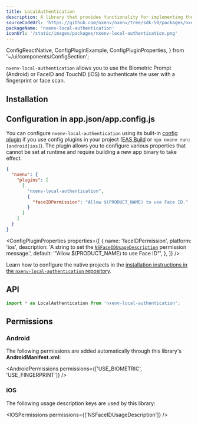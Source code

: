 ```yaml
---
title: LocalAuthentication
description: A library that provides functionality for implementing the Fingerprint API (Android) or FaceID and TouchID (iOS) to authenticate the user with a face or fingerprint scan.
sourceCodeUrl: 'https://github.com/nxenv/nxenv/tree/sdk-50/packages/nxenv-local-authentication'
packageName: 'nxenv-local-authentication'
iconUrl: '/static/images/packages/nxenv-local-authentication.png'
---
```


  ConfigReactNative,
  ConfigPluginExample,
  ConfigPluginProperties,
} from '~/ui/components/ConfigSection';

`nxenv-local-authentication` allows you to use the Biometric Prompt (Android) or FaceID and TouchID (iOS) to authenticate the user with a fingerprint or face scan.

<PlatformsSection android emulator ios simulator />

## Installation

<APIInstallSection />

## Configuration in app.json/app.config.js

You can configure `nxenv-local-authentication` using its built-in [config plugin](/config-plugins/introduction/) if you use config plugins in your project ([EAS Build](/build/introduction) or `npx nxenv run:[android|ios]`). The plugin allows you to configure various properties that cannot be set at runtime and require building a new app binary to take effect.

<ConfigPluginExample>

```json app.json
{
  "nxenv": {
    "plugins": [
      [
        "nxenv-local-authentication",
        {
          "faceIDPermission": "Allow $(PRODUCT_NAME) to use Face ID."
        }
      ]
    ]
  }
}
```

</ConfigPluginExample>

<ConfigPluginProperties
  properties={[
    {
      name: 'faceIDPermission',
      platform: 'ios',
      description:
        'A string to set the [`NSFaceIDUsageDescription`](#permission-nsfaceidusagedescription) permission message.',
      default: '"Allow $(PRODUCT_NAME) to use Face ID"',
    },
  ]}
/>

<ConfigReactNative>

Learn how to configure the native projects in the [installation instructions in the `nxenv-local-authentication` repository](https://github.com/nxenv/nxenv/tree/main/packages/nxenv-local-authentication#installation-in-bare-react-native-projects).

</ConfigReactNative>

## API

```js
import * as LocalAuthentication from 'nxenv-local-authentication';
```

<APISection packageName="nxenv-local-authentication" apiName="LocalAuthentication" />

## Permissions

### Android

The following permissions are added automatically through this library's **AndroidManifest.xml**:

<AndroidPermissions permissions={['USE_BIOMETRIC', 'USE_FINGERPRINT']} />

### iOS

The following usage description keys are used by this library:

<IOSPermissions permissions={['NSFaceIDUsageDescription']} />
